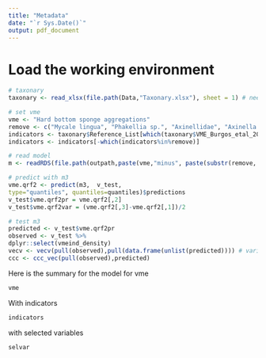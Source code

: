 ```yaml
---
title: "Metadata"
date: "`r Sys.Date()`"
output: pdf_document
---
```


# Load the working environment
```r
# taxonary
taxonary <- read_xlsx(file.path(Data,"Taxonary.xlsx"), sheet = 1) # needs to be closed

# set vme
vme <- "Hard bottom sponge aggregations"
remove <- c("Mycale lingua", "Phakellia sp.", "Axinellidae", "Axinella infundibuliformis")
indicators <- taxonary$Reference_List[which(taxonary$VME_Burgos_etal_2020==vme)]
indicators <- indicators[-which(indicators%in%remove)]

# read model
m <- readRDS(file.path(outpath,paste(vme,"minus", paste(substr(remove, 1,7), collapse=", "), "model.rda" )))

# predict with m3
vme.qrf2 <- predict(m3,  v_test,
type="quantiles", quantiles=quantiles)$predictions
v_test$vme.qrf2pr = vme.qrf2[,2]
v_test$vme.qrf2var = (vme.qrf2[,3]-vme.qrf2[,1])/2

# test m3
predicted <- v_test$vme.qrf2pr
observed <- v_test %>%
dplyr::select(vmeind_density)
vecv <- vecv(pull(observed),pull(data.frame(unlist(predicted)))) # variance explained by cross-validation, conservative estimate to report
ccc <- ccc_vec(pull(observed),predicted)

```

Here is the summary for the model for vme 

```r
vme
```

With indicators
```r
indicators
```

with selected variables
```r
selvar
```
